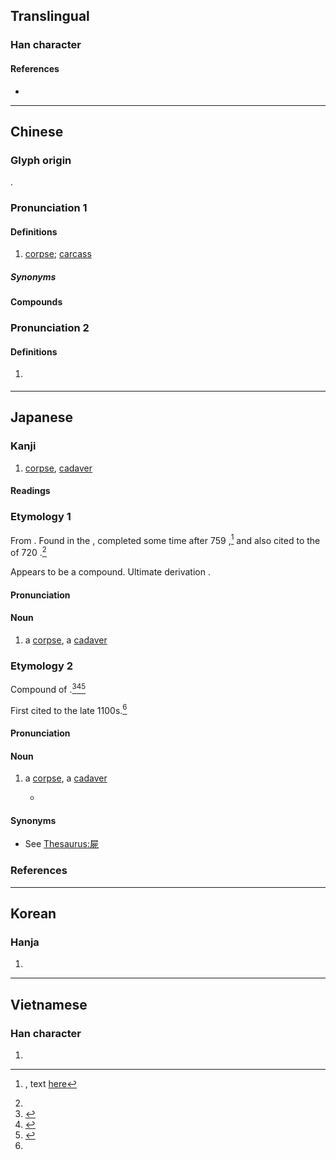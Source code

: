 {{also|尸}}
{{character info}}
==Translingual==

===Han character===
{{Han char|rn=44|rad=尸|as=06|sn=9|four=77211|canj=SMNP|ids=⿸尸死}}

====References====
* {{Han ref|kx=0301.240|dkj=07688|dj=0598.140|hdz=20971.090|uh=5C4D|ud=23629|bh=ABCD|bd=43981}}

----

==Chinese==

===Glyph origin===
{{Han etym}}
{{Han compound|尸|死|ls=ic}}.

===Pronunciation 1===
{{zh-forms|s=尸}}
{{zh-pron
|m=shī
|c=si1
|h=pfs=sṳ̂
|md=sĭ
|mn=si
|mn-t=si1
|w=1sr
|mc=1
|oc=y,1
|cat=n
}}

====Definitions====
{{zh-hanzi}}

# [[corpse]]; [[carcass]] {{zh-mw|具|c:條}}

=====Synonyms=====
{{zh-dial|屍體}}

====Compounds====
{{zh-der|五馬分屍|伍員鞭屍|伏屍|借屍還魂|停屍|停屍間|全屍|分屍|劈屍萬段|喪屍|屍山血海|屍格|屍橫遍野|屍櫬|屍蠟|屍變|屍靈|屍首|屍骨|屍骨早寒|屍骨未寒|屍骨無存|屍骸|屍體|戮屍|拋屍露骨|挺屍|撞屍|收屍|暴屍於市|檢屍|死屍|殭屍|毀屍滅跡|浮屍|焚屍揚灰|碎屍萬段|簡屍|蒸骨驗屍|血海屍山|行屍視肉|裹屍|裹屍馬革|詐屍|認屍|走肉行屍|走骨行屍|遊營撞屍|陳屍|鞭屍|馬革裹屍|驗屍|停屍房}}

===Pronunciation 2===
{{zh-forms|s=尸}}
{{zh-pron
|m=shì
|mc=2
|oc=n,2
|cat=
}}

====Definitions====
{{zh-hanzi}}

# {{zh-hg}} {{rfdef|zh}}

----

==Japanese==

===Kanji===
{{ja-kanji|grade=|rs=尸06}}

# [[corpse]], [[cadaver]]

====Readings====
{{ja-readings
|goon=し
|kanon=し
|kun=かばね-, しかばね-
}}

===Etymology 1===
{{ja-kanjitab|yomi=k|かばね|alt=尸:mainly&#32;in&#32;compounds}}

From {{inh|ja|ojp|sort=かばね|-}}.  Found in the ''{{w|Man'yōshū}}'', completed some time after 759 {{CE}},<ref>{{RQ:Manyoshu|18|4094}}, text [http://jti.lib.virginia.edu/japanese/manyoshu/Man18Yo.html#4094 here]</ref> and also cited to the ''{{w|Nihon Shoki}}'' of 720 {{CE}}.<ref name="KDJ"/>

Appears to be a compound.  Ultimate derivation {{unk|ja|sort=かばね|nocap=1}}.

====Pronunciation====
{{ja-pron|かばね|acc=0|acc_ref=DJR,NHK}}

====Noun====
{{ja-noun|かばね}}

# {{defdate|720}} a [[corpse]], a [[cadaver]]

===Etymology 2===
{{ja-kanjitab|yomi=k|しかばね|alt=尸:mainly&#32;in&#32;compounds}}

Compound of {{compound|ja|sort=しかばね|死|tr1=shi|t1=death; dead|屍|tr2=kabane|t2=corpse}}.<ref name="KDJ">{{R:Kokugo Dai Jiten}}</ref><ref name="DJR">{{R:Daijirin}}</ref><ref name="DJS">{{R:Daijisen}}</ref>  

First cited to the late 1100s.<ref name="KDJ"/>

====Pronunciation====
{{ja-pron|しかばね|acc=0|dev=1|acc_ref=DJR,NHK}}

====Noun====
{{ja-noun|しかばね}}

# {{defdate|late 1100s}} a [[corpse]], a [[cadaver]]
#* {{quote-book|ja||date=Jul 5 2014||{{laja|決闘王の記憶 －決闘都市編－}}|trans-title=Memories of the Duel King －Battle City Edition－|chapter={{jaru|オベリスクの[巨](きょ)[神](しん)[兵](へい)}}|trans-chapter=Obelisk the Giant God Soldier|publisher={{w|Konami}}||}}
#*: {{ja-usex|その者、降%臨せしむれば、灼%熱の疾%風%大%地に吹き荒れ、生きとし生ける者すべて'''屍'''とならん。|^その もの、こう%りんせし むれば、しゃく%ねつ の しっ%ぷう% だい%ち に ふきあれ、いきとし.いける もの すべて '''しかばね''' とならん。|Once this being descends with burning winds sweeping over the land, all living things shall turn into corpses.}}

====Synonyms====
* See [[Thesaurus:屍]]

===References===
<references/>

{{cln|ja|words with multiple readings}}
{{topics|ja|Death|sort=しかばね}}

----

==Korean==

===Hanja===
{{ko-hanja|hangeul=시|rv=si|mr=si}}

# {{rfdef|ko|sort=尸06}}

----

==Vietnamese==

===Han character===
{{vi-hantu|[[thi]], [[thây]]|rs=尸06}}

# {{rfdef|vi|sort=尸06}}